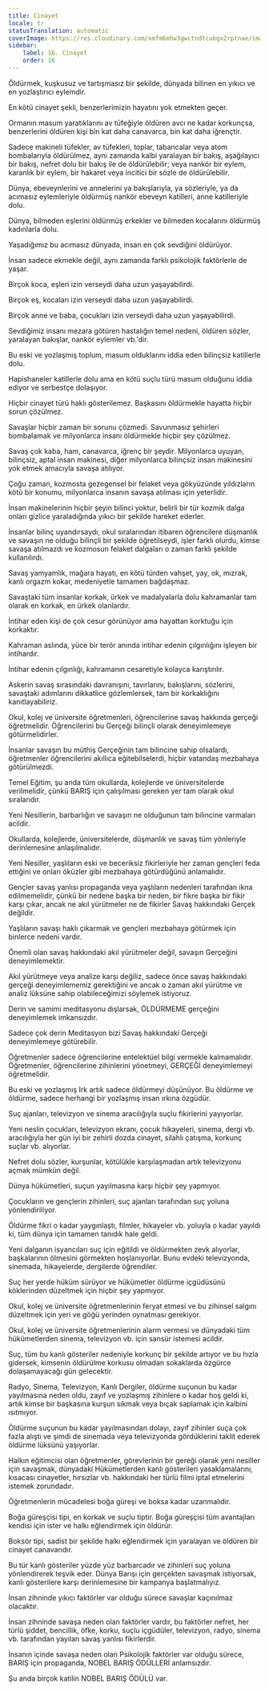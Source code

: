 ```yaml
---
title: Cinayet
locale: tr
statusTranslation: automatic
coverImage: https://res.cloudinary.com/xmfm6mhw3gwctndtcubgx2rptnae/image/upload/v1740337243/small_cover_educacion_fundamental_a051170f1c.webp
sidebar:
    label: 16. Cinayet
    order: 16
---
```

Öldürmek, kuşkusuz ve tartışmasız bir şekilde, dünyada bilinen en yıkıcı ve en yozlaştırıcı eylemdir.

En kötü cinayet şekli, benzerlerimizin hayatını yok etmekten geçer.

Ormanın masum yaratıklarını av tüfeğiyle öldüren avcı ne kadar korkunçsa, benzerlerini öldüren kişi bin kat daha canavarca, bin kat daha iğrençtir.

Sadece makineli tüfekler, av tüfekleri, toplar, tabancalar veya atom bombalarıyla öldürülmez, aynı zamanda kalbi yaralayan bir bakış, aşağılayıcı bir bakış, nefret dolu bir bakış ile de öldürülebilir; veya nankör bir eylem, karanlık bir eylem, bir hakaret veya incitici bir sözle de öldürülebilir.

Dünya, ebeveynlerini ve annelerini ya bakışlarıyla, ya sözleriyle, ya da acımasız eylemleriyle öldürmüş nankör ebeveyn katilleri, anne katilleriyle dolu.

Dünya, bilmeden eşlerini öldürmüş erkekler ve bilmeden kocalarını öldürmüş kadınlarla dolu.

Yaşadığımız bu acımasız dünyada, insan en çok sevdiğini öldürüyor.

İnsan sadece ekmekle değil, aynı zamanda farklı psikolojik faktörlerle de yaşar.

Birçok koca, eşleri izin verseydi daha uzun yaşayabilirdi.

Birçok eş, kocaları izin verseydi daha uzun yaşayabilirdi.

Birçok anne ve baba, çocukları izin verseydi daha uzun yaşayabilirdi.

Sevdiğimiz insanı mezara götüren hastalığın temel nedeni, öldüren sözler, yaralayan bakışlar, nankör eylemler vb.'dir.

Bu eski ve yozlaşmış toplum, masum olduklarını iddia eden bilinçsiz katillerle dolu.

Hapishaneler katillerle dolu ama en kötü suçlu türü masum olduğunu iddia ediyor ve serbestçe dolaşıyor.

Hiçbir cinayet türü haklı gösterilemez. Başkasını öldürmekle hayatta hiçbir sorun çözülmez.

Savaşlar hiçbir zaman bir sorunu çözmedi. Savunmasız şehirleri bombalamak ve milyonlarca insanı öldürmekle hiçbir şey çözülmez.

Savaş çok kaba, ham, canavarca, iğrenç bir şeydir. Milyonlarca uyuyan, bilinçsiz, aptal insan makinesi, diğer milyonlarca bilinçsiz insan makinesini yok etmek amacıyla savaşa atılıyor.

Çoğu zaman, kozmosta gezegensel bir felaket veya gökyüzünde yıldızların kötü bir konumu, milyonlarca insanın savaşa atılması için yeterlidir.

İnsan makinelerinin hiçbir şeyin bilinci yoktur, belirli bir tür kozmik dalga onları gizlice yaraladığında yıkıcı bir şekilde hareket ederler.

İnsanlar bilinç uyandırsaydı, okul sıralarından itibaren öğrencilere düşmanlık ve savaşın ne olduğu bilinçli bir şekilde öğretilseydi, işler farklı olurdu, kimse savaşa atılmazdı ve kozmosun felaket dalgaları o zaman farklı şekilde kullanılırdı.

Savaş yamyamlık, mağara hayatı, en kötü türden vahşet, yay, ok, mızrak, kanlı orgazm kokar, medeniyetle tamamen bağdaşmaz.

Savaştaki tüm insanlar korkak, ürkek ve madalyalarla dolu kahramanlar tam olarak en korkak, en ürkek olanlardır.

İntihar eden kişi de çok cesur görünüyor ama hayattan korktuğu için korkaktır.

Kahraman aslında, yüce bir terör anında intihar edenin çılgınlığını işleyen bir intihardır.

İntihar edenin çılgınlığı, kahramanın cesaretiyle kolayca karıştırılır.

Askerin savaş sırasındaki davranışını, tavırlarını, bakışlarını, sözlerini, savaştaki adımlarını dikkatlice gözlemlersek, tam bir korkaklığını kanıtlayabiliriz.

Okul, kolej ve üniversite öğretmenleri, öğrencilerine savaş hakkında gerçeği öğretmelidir. Öğrencilerini bu Gerçeği bilinçli olarak deneyimlemeye götürmelidirler.

İnsanlar savaşın bu müthiş Gerçeğinin tam bilincine sahip olsalardı, öğretmenler öğrencilerini akıllıca eğitebilselerdi, hiçbir vatandaş mezbahaya götürülmezdi.

Temel Eğitim, şu anda tüm okullarda, kolejlerde ve üniversitelerde verilmelidir, çünkü BARIŞ için çalışılması gereken yer tam olarak okul sıralarıdır.

Yeni Nesillerin, barbarlığın ve savaşın ne olduğunun tam bilincine varmaları acildir.

Okullarda, kolejlerde, üniversitelerde, düşmanlık ve savaş tüm yönleriyle derinlemesine anlaşılmalıdır.

Yeni Nesiller, yaşlıların eski ve beceriksiz fikirleriyle her zaman gençleri feda ettiğini ve onları öküzler gibi mezbahaya götürdüğünü anlamalıdır.

Gençler savaş yanlısı propaganda veya yaşlıların nedenleri tarafından ikna edilmemelidir, çünkü bir nedene başka bir neden, bir fikre başka bir fikir karşı çıkar, ancak ne akıl yürütmeler ne de fikirler Savaş hakkındaki Gerçek değildir.

Yaşlıların savaşı haklı çıkarmak ve gençleri mezbahaya götürmek için binlerce nedeni vardır.

Önemli olan savaş hakkındaki akıl yürütmeler değil, savaşın Gerçeğini deneyimlemektir.

Akıl yürütmeye veya analize karşı değiliz, sadece önce savaş hakkındaki gerçeği deneyimlememiz gerektiğini ve ancak o zaman akıl yürütme ve analiz lüksüne sahip olabileceğimizi söylemek istiyoruz.

Derin ve samimi meditasyonu dışlarsak, ÖLDÜRMEME gerçeğini deneyimlemek imkansızdır.

Sadece çok derin Meditasyon bizi Savaş hakkındaki Gerçeği deneyimlemeye götürebilir.

Öğretmenler sadece öğrencilerine entelektüel bilgi vermekle kalmamalıdır. Öğretmenler, öğrencilerine zihinlerini yönetmeyi, GERÇEĞİ deneyimlemeyi öğretmelidir.

Bu eski ve yozlaşmış Irk artık sadece öldürmeyi düşünüyor. Bu öldürme ve öldürme, sadece herhangi bir yozlaşmış insan ırkına özgüdür.

Suç ajanları, televizyon ve sinema aracılığıyla suçlu fikirlerini yayıyorlar.

Yeni neslin çocukları, televizyon ekranı, çocuk hikayeleri, sinema, dergi vb. aracılığıyla her gün iyi bir zehirli dozda cinayet, silahlı çatışma, korkunç suçlar vb. alıyorlar.

Nefret dolu sözler, kurşunlar, kötülükle karşılaşmadan artık televizyonu açmak mümkün değil.

Dünya hükümetleri, suçun yayılmasına karşı hiçbir şey yapmıyor.

Çocukların ve gençlerin zihinleri, suç ajanları tarafından suç yoluna yönlendiriliyor.

Öldürme fikri o kadar yaygınlaştı, filmler, hikayeler vb. yoluyla o kadar yayıldı ki, tüm dünya için tamamen tanıdık hale geldi.

Yeni dalganın isyancıları suç için eğitildi ve öldürmekten zevk alıyorlar, başkalarının ölmesini görmekten hoşlanıyorlar. Bunu evdeki televizyonda, sinemada, hikayelerde, dergilerde öğrendiler.

Suç her yerde hüküm sürüyor ve hükümetler öldürme içgüdüsünü köklerinden düzeltmek için hiçbir şey yapmıyor.

Okul, kolej ve üniversite öğretmenlerinin feryat etmesi ve bu zihinsel salgını düzeltmek için yeri ve göğü yerinden oynatması gerekiyor.

Okul, kolej ve üniversite öğretmenlerinin alarm vermesi ve dünyadaki tüm hükümetlerden sinema, televizyon vb. için sansür istemesi acildir.

Suç, tüm bu kanlı gösteriler nedeniyle korkunç bir şekilde artıyor ve bu hızla gidersek, kimsenin öldürülme korkusu olmadan sokaklarda özgürce dolaşamayacağı gün gelecektir.

Radyo, Sinema, Televizyon, Kanlı Dergiler, öldürme suçunun bu kadar yayılmasına neden oldu, zayıf ve yozlaşmış zihinlere o kadar hoş geldi ki, artık kimse bir başkasına kurşun sıkmak veya bıçak saplamak için kalbini ısıtmıyor.

Öldürme suçunun bu kadar yayılmasından dolayı, zayıf zihinler suça çok fazla alıştı ve şimdi de sinemada veya televizyonda gördüklerini taklit ederek öldürme lüksünü yaşıyorlar.

Halkın eğitimcisi olan öğretmenler, görevlerinin bir gereği olarak yeni nesiller için savaşmak, dünyadaki Hükümetlerden kanlı gösterileri yasaklamalarını, kısacası cinayetler, hırsızlar vb. hakkındaki her türlü filmi iptal etmelerini istemek zorundadır.

Öğretmenlerin mücadelesi boğa güreşi ve boksa kadar uzanmalıdır.

Boğa güreşçisi tipi, en korkak ve suçlu tiptir. Boğa güreşçisi tüm avantajları kendisi için ister ve halkı eğlendirmek için öldürür.

Boksör tipi, sadist bir şekilde halkı eğlendirmek için yaralayan ve öldüren bir cinayet canavarıdır.

Bu tür kanlı gösteriler yüzde yüz barbarcadır ve zihinleri suç yoluna yönlendirerek teşvik eder. Dünya Barışı için gerçekten savaşmak istiyorsak, kanlı gösterilere karşı derinlemesine bir kampanya başlatmalıyız.

İnsan zihninde yıkıcı faktörler var olduğu sürece savaşlar kaçınılmaz olacaktır.

İnsan zihninde savaşa neden olan faktörler vardır, bu faktörler nefret, her türlü şiddet, bencillik, öfke, korku, suçlu içgüdüler, televizyon, radyo, sinema vb. tarafından yayılan savaş yanlısı fikirlerdir.

İnsanın içinde savaşa neden olan Psikolojik faktörler var olduğu sürece, BARIŞ için propaganda, NOBEL BARIŞ ÖDÜLLERİ anlamsızdır.

Şu anda birçok katilin NOBEL BARIŞ ÖDÜLÜ var.

